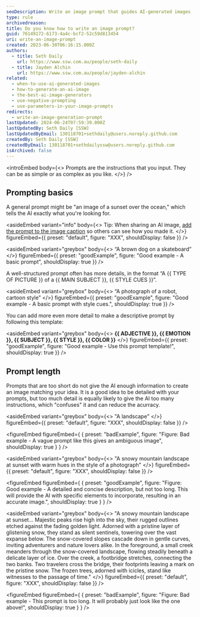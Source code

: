 ```yaml
---
seoDescription: Write an image prompt that guides AI-generated images
type: rule
archivedreason:
title: Do you know how to write an image prompt?
guid: 76149172-6173-4a4c-bcf2-52c59d813454
uri: write-an-image-prompt
created: 2023-06-30T06:16:15.000Z
authors:
  - title: Seth Daily
    url: https://www.ssw.com.au/people/seth-daily
  - title: Jayden Alchin
    url: https://www.ssw.com.au/people/jayden-alchin
related:
  - when-to-use-ai-generated-images
  - how-to-generate-an-ai-image
  - the-best-ai-image-generators
  - use-negative-prompting
  - use-parameters-in-your-image-prompts
redirects:
  - write-an-image-generation-prompt
lastUpdated: 2024-06-24T07:59:39.000Z
lastUpdatedBy: Seth Daily [SSW]
lastUpdatedByEmail: 130118701+sethdaily@users.noreply.github.com
createdBy: Seth Daily [SSW]
createdByEmail: 130118701+sethdailyssw@users.noreply.github.com
isArchived: false
---
```


<introEmbed
  body={<>
Prompts are the instructions that you input. They can be as simple or as complex as you like.
  </>}
/>
<youtubeEmbed url="https://www.youtube.com/embed/Ng_GmJy_F8c" description="Video: Advanced Midjourney V5.1 Guide (11 min) - Prompting" />

## Prompting basics

A general prompt might be "an image of a sunset over the ocean," which tells the AI exactly what you're looking for.

<asideEmbed
  variant="info"
  body={<>
    Tip: When sharing an AI image, [add the prompt to the image caption](/add-useful-and-concise-figure-captions) so others can see how you made it.
  </>}
  figureEmbed={{
    preset: "default",
    figure: "XXX",
    shouldDisplay: false
  }}
/>

<asideEmbed
  variant="greybox"
  body={<>
    “A brown dog on a skateboard”
  </>}
  figureEmbed={{
    preset: "goodExample",
    figure: "Good example - A basic prompt",
    shouldDisplay: true
  }}
/>

A well-structured prompt often has more details, in the format “A &#123;&#123; TYPE OF PICTURE &#125;&#125; of a &#123;&#123; MAIN SUBJECT &#125;&#125;, &#123;&#123; STYLE CUES &#125;&#125;”.

<asideEmbed
  variant="greybox"
  body={<>
    “A photograph of a robot, cartoon style”
  </>}
  figureEmbed={{
    preset: "goodExample",
    figure: "Good example - A basic prompt with style cues.",
    shouldDisplay: true
  }}
/>

You can add more even more detail to make a descriptive prompt by following this template:

<asideEmbed
  variant="greybox"
  body={<>
    **&#123;&#123; ADJECTIVE &#125;&#125;, &#123;&#123; EMOTION &#125;&#125;, &#123;&#123; SUBJECT &#125;&#125;, &#123;&#123; STYLE &#125;&#125;, &#123;&#123; COLOR &#125;&#125;**
  </>}
  figureEmbed={{
    preset: "goodExample",
    figure: "Good example - Use this prompt template!",
    shouldDisplay: true
  }}
/>

## Prompt length

Prompts that are too short do not give the AI enough information to create an image matching your idea. It is a good idea to be detailed with your prompts, but too much detail is equally likely to give the AI too many instructions, which "confuses" it and can reduce the acurracy.

<asideEmbed
  variant="greybox"
  body={<>
    "A landscape"
  </>}
  figureEmbed={{
    preset: "default",
    figure: "XXX",
    shouldDisplay: false
  }}
/>

<figureEmbed figureEmbed={ {
  preset: "badExample",
  figure: "Figure: Bad example - A vague prompt like this gives an ambiguous image",
  shouldDisplay: true
} } />


<asideEmbed
  variant="greybox"
  body={<>
    "A snowy mountain landscape at sunset with warm hues in the style of a photograph"
  </>}
  figureEmbed={{
    preset: "default",
    figure: "XXX",
    shouldDisplay: false
  }}
/>

<figureEmbed figureEmbed={ {
  preset: "goodExample",
  figure: "Figure: Good example - A detailed and concise description, but not too long. This will provide the AI with specific elements to incorporate, resulting in an accurate image.",
  shouldDisplay: true
} } />


<asideEmbed
  variant="greybox"
  body={<>
    "A snowy mountain landscape at sunset... Majestic peaks rise high into the sky, their rugged outlines etched against the fading golden light. Adorned with a pristine layer of glistening snow, they stand as silent sentinels, towering over the vast expanse below. The snow-covered slopes cascade down in gentle curves, inviting adventurers and nature lovers alike. In the foreground, a small creek meanders through the snow-covered landscape, flowing steadily beneath a delicate layer of ice. Over the creek, a footbridge stretches, connecting the two banks. Two travelers cross the bridge, their footprints leaving a mark on the pristine snow. The frozen trees, adorned with icicles, stand like witnesses to the passage of time."
  </>}
  figureEmbed={{
    preset: "default",
    figure: "XXX",
    shouldDisplay: false
  }}
/>

<figureEmbed figureEmbed={ {
  preset: "badExample",
  figure: "Figure: Bad example - This prompt is too long. It will probably just look like the one above!",
  shouldDisplay: true
} } />
